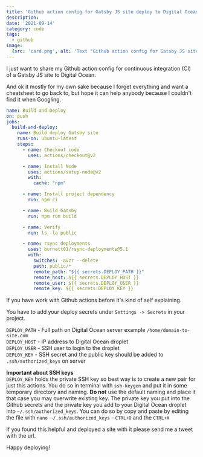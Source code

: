 ```yaml
---
title: 'Github action config for Gatsby JS site deploy to Digital Ocean'
description:
date: '2021-09-14'
category: code
tags:
  - github
image:
  {src: 'card.png', alt: 'Text "Github action config for Gatsby JS site deploy to Digital Ocean"'}
---
```


I just want to share my Github action config for continuous integration (CI) of a Gatsby JS site to
Digital Ocean.

And ok it mostly for my own sake because I forget everything and want a cheatsheet to go back to,
but hope it can help anybody because I couldn't find it when Googling.

```js:.github/workflows/build-and-deploy.yml
name: Build and Deploy
on: push
jobs:
  build-and-deploy:
    name: Build deploy Gatsby site
    runs-on: ubuntu-latest
    steps:
      - name: Checkout code
        uses: actions/checkout@v2

      - name: Install Node
        uses: actions/setup-node@v2
        with:
          cache: "npm"

      - name: Install project dependency
        run: npm ci

      - name: Build Gatsby
        run: npm run build

      - name: Verify
        run: ls -la public

      - name: rsync deployments
        uses: burnett01/rsync-deployments@5.1
        with:
          switches: -avzr --delete
          path: public/*
          remote_path: "${{ secrets.DEPLOY_PATH }}"
          remote_host: ${{ secrets.DEPLOY_HOST }}
          remote_user: ${{ secrets.DEPLOY_USER }}
          remote_key: ${{ secrets.DEPLOY_KEY }}

```

If you have work with Github actions before it's kind of self explaining.

You have to add your deploy secrets under `Settings -> Secrets` in your project.

`DEPLOY_PATH` - Full path on Digital Ocean server example `/home/domain-to-site.com`  
`DEPLOY_HOST` - IP address to Digital Ocean droplet  
`DEPLOY_USER` - SSH user to login to the droplet  
`DEPLOY_KEY` - SSH secret and the public key should be added to `.ssh/authorized_keys` on server

**Important about SSH keys**  
`DEPLOY_KEY` holds the private SSH key so best way is to create a new pair for just this actions.
You do so in terminal with `ssh-keygen` and put it in some temporary directory and naming. **Do
not** use the default naming and place it that case you may overwrite existing key. The private key
you put into the Github secrets and the private key you add to your Digital Ocean droplet into
`~/.ssh/authorized_keys`. You can do so by copy and paste by editing the file with
`nano ~/.ssh/authorized_keys` - `CTRL+O` and the `CTRL+X`

If you found this helpful and deployed a site with it please send me a tweet with the url.

Happy deploying!
